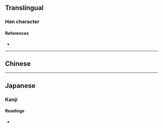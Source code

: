 {{also|湿}}
{{character info/new}}
==Translingual==

===Han character===
{{Han char|rn=85|rad=水|as=10|sn=13|four=31114|canj=EMVG|ids=⿰氵𡌥}}

====References====
* {{Han ref|kx=0641.140|dkj=17992|dj=1048.190|hdz=31697.060|uh=6EBC|ud=28348|bh=B7C3|bd=47043}}

----

==Chinese==
{{zh-see|濕|v}}

----

==Japanese==

===Kanji===
{{ja-kanji|grade=|rs=水10}}

====Readings====
* {{ja-readings
|goon=しゅう<しふ
|kanon=しゅう<しふ
|kanyoon=しつ
|kun=しめ-る, しめ-す, うるお-う, うるお-す
}}